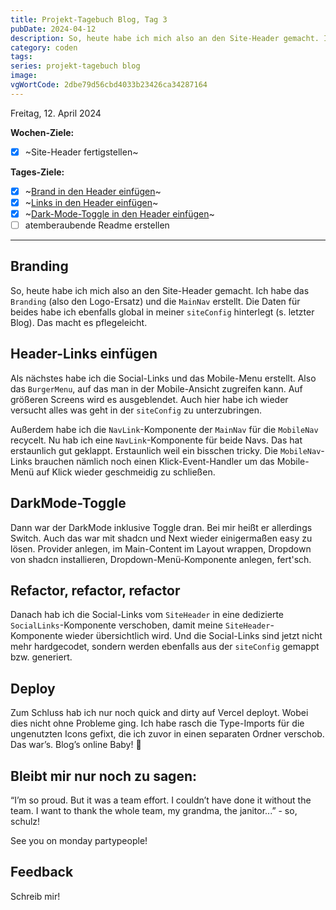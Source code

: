 ---
title: Projekt-Tagebuch Blog, Tag 3
pubDate: 2024-04-12
description: So, heute habe ich mich also an den Site-Header gemacht. Ich habe das `Branding` (also den Logo-Ersatz) und die `MainNav` erstellt. Die Daten für beides habe ich ebenfalls global in meiner `siteConfig` hinterlegt (s. letzter Blog). Das macht es pflegeleicht.
category: coden
tags:
series: projekt-tagebuch blog
image:
vgWortCode: 2dbe79d56cbd4033b23426ca34287164
---

Freitag, 12. April 2024

**Wochen-Ziele:**

- [x] ~Site-Header fertigstellen~

**Tages-Ziele:**

- [x] ~[Brand in den Header einfügen](#branding)~
- [x] ~[Links in den Header einfügen](#header-links-einfuegen)~
- [x] ~[Dark-Mode-Toggle in den Header einfügen](#darkmode-toggle)~
- [ ] atemberaubende Readme erstellen

---

## Branding

So, heute habe ich mich also an den Site-Header gemacht. Ich habe das `Branding` (also den Logo-Ersatz) und die `MainNav` erstellt. Die Daten für beides habe ich ebenfalls global in meiner `siteConfig` hinterlegt (s. letzter Blog). Das macht es pflegeleicht.

## Header-Links einfügen

Als nächstes habe ich die Social-Links und das Mobile-Menu erstellt. Also das `BurgerMenu`, auf das man in der Mobile-Ansicht zugreifen kann. Auf größeren Screens wird es ausgeblendet. Auch hier habe ich wieder versucht alles was geht in der `siteConfig` zu unterzubringen.

Außerdem habe ich die `NavLink`-Komponente der `MainNav` für die `MobileNav` recycelt. Nu hab ich eine `NavLink`-Komponente für beide Navs. Das hat erstaunlich gut geklappt. Erstaunlich weil ein bisschen tricky. Die `MobileNav`-Links brauchen nämlich noch einen Klick-Event-Handler um das Mobile-Menü auf Klick wieder geschmeidig zu schließen.

## DarkMode-Toggle

Dann war der DarkMode inklusive Toggle dran. Bei mir heißt er allerdings Switch. Auch das war mit shadcn und Next wieder einigermaßen easy zu lösen. Provider anlegen, im Main-Content im Layout wrappen, Dropdown von shadcn installieren, Dropdown-Menü-Komponente anlegen, fert'sch.

## Refactor, refactor, refactor

Danach hab ich die Social-Links vom `SiteHeader` in eine dedizierte `SocialLinks`-Komponente verschoben, damit meine `SiteHeader`-Komponente wieder übersichtlich wird. Und die Social-Links sind jetzt nicht mehr hardgecodet, sondern werden ebenfalls aus der `siteConfig` gemappt bzw. generiert.

## Deploy

Zum Schluss hab ich nur noch quick and dirty auf Vercel deployt. Wobei dies nicht ohne Probleme ging. Ich habe rasch die Type-Imports für die ungenutzten Icons gefixt, die ich zuvor in einen separaten Ordner verschob. Das war’s. Blog’s online Baby! 🤘

## Bleibt mir nur noch zu sagen:

“I’m so proud. But it was a team effort. I couldn’t have done it without the team. I want to thank the whole team, my grandma, the janitor...” - so, schulz!

See you on monday partypeople!

## Feedback

<Accordion>
Schreib mir!

<SocialLinks />

</Accordion>
